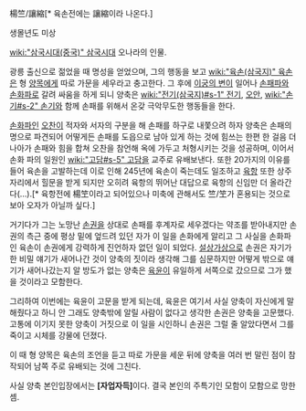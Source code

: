 楊竺/讓縮[* 육손전에는 讓縮이라 나온다.]

생몰년도 미상

[[wiki:"삼국시대(중국)" 삼국시대]] 오나라의 인물.

광릉 출신으로 젊었을 때 명성을 얻었으며, 그의 행동을 보고 [[wiki:"육손(삼국지)" 육손]]은 형 [[양목]]에게 따로 가문을 세우라고 충고한다. 그 후에 [[이궁의 변]]이 일어나 [[손패]]파와 [[손화]]파로 갈려 싸움을 하게 되니 양축은 [[wiki:"전기(삼국지)#s-1" 전기]], [[오안]], [[wiki:"손기#s-2" 손기]]와 함께 손패를 위해서 온갖 극악무도한 행동들을 한다.

[[손화]]파인 [[오찬]]이 적자와 서자의 구분을 해 손패를 하구로 내쫓으려 하자 양축은 손패의 명으로 파견되어 어떻게든 손패를 도읍으로 남아 있게 하는 것에 힘쓰는 한편 한 걸음 더 나아가 손패와 힘을 합쳐 오찬을 참언해 옥에 가두고 처형시키는 것을 성공하며, 이어서 손화 파의 일원인 [[wiki:"고담#s-5" 고담]]을 교주로 유배보낸다. 또한 20가지의 이유를 들어 육손을 고발하는데 이로 인해 245년에 육손이 죽는데도 일조하고 [[육항]] 또한 상주자리에서 힐문을 받게 되지만 오히려 육항의 뛰어난 대답으로 육항의 신임만 더 올라간다(…).[* 육항전에 楊笁이라고 되어있으나 미축에 관해서도 竺/笁가 혼용되는 것으로 보아 오자가 아닐까 싶다.]

거기다가 그는 노망난 [[손권]]을 상대로 손패를 후계자로 세우겠다는 약조를 받아내지만 손권의 측근 중에 평상 밑에 엎드려 있던 자가 이 일을 손화에게 알리고 그 사실을 손화파인 육손이 손권에게 강력하게 진언하자 없던 일이 되었다. [[설상가상]]으로 손권은 자기가 한 비밀 얘기가 새어나간 것이 양축의 짓이라 생각해 그를 심문하지만 어떻게 밖으로 얘기가 새어나갔는지 알 방도가 없는 양축은 [[육윤]]이 유일하게 서쪽으로 갔으므로 그가 했을 것이라고 모함한다.

그리하여 이번에는 육윤이 고문을 받게 되는데, 육윤은 여기서 사실 양축이 자신에게 말해줬다고 하니 안 그래도 양축밖에 알릴 사람이 없다고 생각한 손권은 양축을 고문했다. 고통에 이기지 못한 양축이 거짓으로 이 일을 시인하니 손권은 그럴 줄 알았다면서 그를 죽이고 시체를 강물에 던졌다.

이 때 형 양목은 육손의 조언을 듣고 따로 가문을 세운 뒤에 양축을 여러 번 말린 점이 참작되어 남쪽 주로 유배되는 것에 그친다.

사실 양축 본인입장에서는 '''[자업자득]'''이다. 결국 본인의 주특기인 모함이 모함으로 망한 셈.
